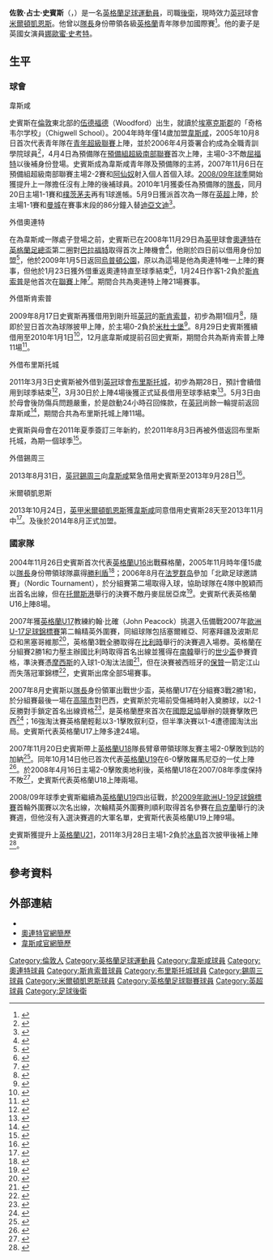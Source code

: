 {{noteTA|G1=英超|G2=足球|G3=FAcup
|T=zh-hans:乔丹·斯潘塞; zh-hk:佐敦·史賓斯;
|1=zh-hans:乔丹·詹姆斯·斯潘塞; zh-hk:佐敦·占士·史賓斯;
|2=zh-hans:乔丹; zh-hk:佐敦;
|3=zh-hans:斯潘塞; zh-hk:史賓斯;
|4=zh-hans:迪亚曼蒂; zh-hk:迪亞文迪;
|5=zh-hans:博扬; zh-hk:保贊;
|6=zh-hans:莫塞斯; zh-hk:摩西斯;
}}
{{Infobox Football biography 2
| playername          = 佐敦·史賓斯<br />''Jordan Spence''
| image               = [[File:Jordan_Spence_(cropped).jpg|220px]]
| fullname            = Jordan James Spence<ref>{{cite web |language=en |url=http://www.findmypast.com/post84BMDSearchStart.action |title=Findmypast |publisher=''Findmypast'' |date=1906-09-13 |accessdate=2010-05-10 |archive-date=2015-09-24 |archive-url=https://web.archive.org/web/20150924013051/http://www.findmypast.com/post84BMDSearchStart.action |dead-url=no }}</ref>
| dateofbirth         = {{birth date and age|1990|5|24|df=y}}
| height = {{height|m=1.91}}<ref>{{cite web |language=en |url=http://www.scunthorpe-united.co.uk/page/News/0,,10442~1756086,00.html |title=IRON TO SIGN SPENCE |publisher=[[斯坎索普联足球俱乐部|''scunthorpe-united.co.uk'']] |date= |accessdate=2010-05-10 |deadurl=yes |archiveurl=https://web.archive.org/web/20090817121452/http://www.scunthorpe-united.co.uk/page/News/0,,10442~1756086,00.html |archivedate=2009-08-17 }}</ref>
| cityofbirth         = [[倫敦|倫敦]][[伍德福德|伍德福德]]
| countryofbirth      = {{UK}}
| currentclub         = [[米尔顿凯恩斯足球俱乐部|米爾頓凱恩斯]]
| clubnumber          = 12
| position            = [[後衛_(足球)|後衛]]
| youthyears1         = 2004−2008
| youthclubs1         = [[西汉姆联足球俱乐部|韋斯咸]]
| years1              = 2008−
| clubs1              = [[西汉姆联足球俱乐部|韋斯咸]]
| caps1               = 7 
| goals1              = 0
| years2              = 2008−2009
| clubs2              = → [[莱顿东方足球俱乐部|奧連特]] (借用)
| caps2               = 20 
| goals2              = 0
| years3              = 2009
| clubs3              = → [[斯坎索普联足球俱乐部|斯肯索普]] (借用)
| caps3               = 9 
| goals3              = 0
| years4              = 2011
| clubs4              = → [[布里斯托尔城足球俱乐部|布里斯托城]] (借用)
| caps4               = 11 
| goals4              = 0
| years5              = 2011−2012
| clubs5              = → [[布里斯托尔城足球俱乐部|布里斯托城]] (借用)
| caps5               = 10
| goals5              = 0
| years6              = 2013
| clubs6              = → [[谢周三足球俱乐部|錫周三]] (借用)
| caps6               = 4
| goals6              = 0
| years7              = 2013−2014
| clubs7              = → [[米尔顿凯恩斯足球俱乐部|米爾頓凱恩斯]] (借用)
| caps7               = 10
| goals7              = 1
| years8              = 2014
| clubs8              = → [[米尔顿凯恩斯足球俱乐部|米爾頓凱恩斯]] (借用)
| caps8               = 19
| goals8              = 1
| years9              = 2014-
| clubs9              = [[米尔顿凯恩斯足球俱乐部|米爾頓凱恩斯]]
| caps9               = 41
| goals9              = 0
| nationalyears1      = 2005−2006
| nationalteam1       = [[英格蘭16歲以下足球代表隊|英格蘭U16]]
| nationalcaps1       = 8 
| nationalgoals1      = 0
| nationalyears2      = 2005−2007
| nationalteam2       = [[英格蘭17歲以下足球代表隊|英格蘭U17]]
| nationalcaps2       = 24
| nationalgoals2      = 0
| nationalyears3      = 2007−2008
| nationalteam3       = [[英格蘭18歲以下足球代表隊|英格蘭U18]]
| nationalcaps3       = 2 
| nationalgoals3      = 0
| nationalyears4      = 2007−2009
| nationalteam4       = [[英格蘭19歲以下足球代表隊|英格蘭U19]]
| nationalcaps4       = 8 
| nationalgoals4      = 0
| nationalyears5      = 2011
| nationalteam5       = [[英格蘭21歲以下足球代表隊|英格蘭U21]]
| nationalcaps5       = 1 
| nationalgoals5      = 0
| club-update         = 2015年8月12日 (三) 08:12 (UTC)
| nationalteam-update = 2013年10月24日 (四) 14:04 (UTC)
}}
'''佐敦·占士·史賓斯'''（{{lang-en|'''Jordan James Spence'''}}，{{bd|1990年|5月24日|catIdx=Spence, Jordan}}）是一名[[英格蘭|英格蘭]][[足球|足球]][[運動員|運動員]]，司職[[後衛_(足球)|後衛]]，現時效力[[英冠|英冠]]球會[[米尔顿凯恩斯足球俱乐部|米爾頓凱恩斯]]。他曾以[[隊長_(足球)|隊長]]身份帶領各級[[英格蘭|英格蘭]]青年隊參加國際賽<ref>{{cite web |language=en |url=http://www.whufc.com/page/News/0,,12562~1582161,00.html |title=England date for Spence |publisher=[[西汉姆联足球俱乐部|''whufc.com'']] |date=2009-03-07 |accessdate=2010-05-10 |deadurl=yes |archiveurl=https://web.archive.org/web/20090310122024/http://www.whufc.com/page/News/0%2C%2C12562~1582161%2C00.html |archivedate=2009-03-10 }}</ref>。他的妻子是英國女演員[[娜歐蜜·史考特|娜歐蜜·史考特]]。

==生平==
=== 球會 ===
;韋斯咸
史賓斯在[[倫敦|倫敦]]東北部的[[伍德福德|伍德福德]]（Woodford）出生，就讀於[[埃塞克斯郡|埃塞克斯郡]]的「奇格韦尔学校」（Chigwell School）。2004年時年僅14歲加盟[[西汉姆联足球俱乐部|韋斯咸]]，2005年10月8日首次代表青年隊在[[英格蘭足球青年超級聯賽|青年超級聯賽]]上陣，並於2006年4月簽署合約成為全職青訓學院球員<ref>{{cite web |language=en |url=http://www.whufc.com/page/News/0,,12562~1141750,00.html |title=Spence puts pen to paper |publisher=[[西汉姆联足球俱乐部|''whufc.com'']] |date=2006-04-02 |accessdate=2010-05-10 |deadurl=yes |archiveurl=https://web.archive.org/web/20120925103809/http://www.whufc.com/articles/20060402/spence-puts-pen-to-paper_2236884_1141750 |archivedate=2012-09-25 }}</ref>，4月4日為預備隊在[[英格蘭足球預備組超級聯賽|預備組超級南部聯賽]]首次上陣，主場0-3不敵[[沃特福德足球俱乐部|屈福特]]以後補身份登場。史賓斯成為韋斯咸青年隊及預備隊的主將，2007年11月6日在預備組超級南部聯賽主場2-2賽和[[阿森纳足球俱乐部|阿仙奴]]射入個人首個入球。[[2008年至2009年英格蘭超級聯賽|2008/09年球季]]開始獲提升上一隊擔任沒有上陣的後補球員。2010年1月獲委任為預備隊的[[隊長_(足球)|隊長]]，同月20日主場1-1賽和[[朴茨茅斯足球俱乐部|樸茨茅夫]]再有1球進帳。5月9日獲派首次為一隊在[[英超|英超]]上陣，於主場1-1賽和[[曼彻斯特城足球俱乐部|曼城]]在賽事末段的86分鐘入替[[亚历山德罗·迪亚曼蒂|迪亞文迪]]<ref>{{cite news |language=en |url=http://news.bbc.co.uk/sport1/hi/football/eng_prem/8666056.stm |title=West Ham 1–1 Man City |publisher=''[[BBC_Sport|BBC Sport]]'' |date=9 May 2010 |accessdate=2010-05-10 |archive-date=2012-06-13 |archive-url=https://www.webcitation.org/68NxkhU5x?url=http://news.bbc.co.uk/sport2/hi/football/eng_prem/8666056.stm |dead-url=no }}</ref>。

;外借奧連特
在為韋斯咸一隊處子登場之前，史賓斯已在2008年11月29日為[[英甲|英甲]]球會[[莱顿东方足球俱乐部|奧連特]]在[[英格蘭足總盃|英格蘭足總盃]]第二圈對[[布拉德福德城足球俱乐部|巴拉福特]]取得首次上陣機會<ref>{{cite news |language=en |url=http://news.bbc.co.uk/sport1/hi/football/fa_cup/7741918.stm |title=Bradford City 1–2 Leyton Orient |date=29 November 2008 |publisher=''[[BBC_Sport|BBC Sport]]'' |accessdate=2011-03-04 |archive-date=2017-08-08 |archive-url=https://web.archive.org/web/20170808161502/http://news.bbc.co.uk/sport1/hi/football/fa_cup/7741918.stm |dead-url=no }}</ref>，他剛於四日前以借用身份加盟<ref>{{cite news |language=en |url=http://news.bbc.co.uk/sport1/hi/football/teams/l/leyton_orient/7748846.stm |title=O's sign Hammers' Spence on loan |publisher=''[[BBC_Sport|BBC Sport]]'' |date=2008-11-25 |accessdate=2010-05-10 |archive-date=2008-12-04 |archive-url=https://web.archive.org/web/20081204072437/http://news.bbc.co.uk/sport1/hi/football/teams/l/leyton_orient/7748846.stm |dead-url=no }}</ref>，他於2009年1月5日返回[[烏普頓公園球場|烏普頓公園]]，原以為這場是他為奧連特唯一上陣的賽事，但他於1月23日獲外借重返奧連特直至球季結束<ref>{{cite web |language=en |url=http://www.leytonorient.com/page/NewsDetail/0,,10439~1530207,00.html |title=Spence rejoins Os on loan |date=23 January 2009 |publisher=[[莱顿东方足球俱乐部|''leytonorient.com'']] |deadurl=yes |archiveurl=https://web.archive.org/web/20090127025403/http://www.leytonorient.com/page/NewsDetail/0%2C%2C10439~1530207%2C00.html |archivedate=2009年1月27日 |accessdate=2011年3月4日 }}</ref>，1月24日作客1-2負於[[斯坎索普联足球俱乐部|斯肯索普]]是他首次在[[英格蘭足球聯賽|聯賽]]上陣<ref>{{cite news |language=en |url=http://news.bbc.co.uk/sport1/hi/football/eng_div_2/7842915.stm |title=Scunthorpe 2–1 Leyton Orient |publisher=''[[BBC_Sport|BBC Sport]]'' |date=2009-01-24 |accessdate=2010-05-10 |archive-date=2009-01-25 |archive-url=https://web.archive.org/web/20090125160516/http://news.bbc.co.uk/sport1/hi/football/eng_div_2/7842915.stm |dead-url=no }}</ref>。期間合共為奧連特上陣21場賽事。

;外借斯肯索普
2009年8月17日史賓斯再獲借用到剛升班[[英冠|英冠]]的[[斯坎索普联足球俱乐部|斯肯索普]]，初步為期1個月<ref>{{cite web |language=en |url=http://www.sportinglife.com/football/news/story_get.cgi?STORY_NAME=nonwire_soccer/09/08/17/manual_175701.html |title=Iron Land Spence On Loan |publisher=''Sportinglife.com'' |date= |accessdate=2010-05-10 |archiveurl=https://web.archive.org/web/20110605031214/http://www.sportinglife.com/football/news/story_get.cgi?STORY_NAME=nonwire_soccer%2F09%2F08%2F17%2Fmanual_175701.html |archivedate=2011-06-05 |deadurl=yes }}</ref>，隨即於翌日首次為球隊披甲上陣，於主場0-2負於[[米德尔斯堡足球俱乐部|米杜士堡]]<ref>{{cite news |language=en |url=http://news.bbc.co.uk/sport1/hi/football/eng_div_1/8195667.stm |title=Scunthorpe 0–2 Middlesbrough |publisher=''[[BBC_Sport|BBC Sport]]'' |date=2009-08-18 |accessdate=2010-05-10 |archive-date=2021-08-31 |archive-url=https://web.archive.org/web/20210831141813/http://news.bbc.co.uk/sport1/hi/football/eng_div_1/8195667.stm }}</ref>。8月29日史賓斯獲續借用至2010年1月1日<ref>{{cite news |language=en |url=http://www.scunthorpe-united.co.uk/page/News/0,,10442~1782152,00.html |title=IRON TO EXTEND SPENCE LOAN |publisher=[[斯坎索普联足球俱乐部|''scunthorpe-united.co.uk'']] |date=2009-08-29 |accessdate=2011-03-04 |deadurl=yes |archiveurl=https://web.archive.org/web/20090902040121/http://www.scunthorpe-united.co.uk/page/News/0%2C%2C10442~1782152%2C00.html |archivedate=2009-09-02 }}</ref>，12月底韋斯咸提前召回史賓斯，期間合共為斯肯索普上陣11場<ref>{{cite web |language=en |url=http://www.skysports.com/story/0,19528,11095_5814406,00.html |title=Hammers recall Spence |publisher=''Skysports.com'' |date=2009-12-31 |accessdate=2010-05-10 |archive-date=2012-10-17 |archive-url=https://web.archive.org/web/20121017150122/http://www.skysports.com/story/0,19528,11095_5814406,00.html |dead-url=no }}</ref>。

;外借布里斯托城
2011年3月3日史賓斯被外借到[[英冠|英冠]]球會[[布里斯托尔城足球俱乐部|布里斯托城]]，初步為期28日，預計會續借用到球季結束<ref>{{cite web |language=en |url=http://news.bbc.co.uk/sport1/hi/football/teams/b/bristol_city/9412978.stm |title=Bristol City sign up West Ham's Jordan Spence on loan |publisher=''[[BBC_Sport|BBC Sport]]'' |date=2011-03-03 |accessdate=2011-03-03}}</ref>，3月30日於上陣4場後獲正式延長借用至球季結束<ref>{{cite news |language=en |url=http://news.bbc.co.uk/sport2/hi/football/teams/b/bristol_city/9441005.stm |title=West Ham's Jordan Spence extends Bristol City loan |publisher=''[[BBC_Sport|BBC Sport]]'' |date=2011-03-30 |accessdate=2011-03-31 |archive-date=2011-04-02 |archive-url=https://web.archive.org/web/20110402190930/http://news.bbc.co.uk/sport2/hi/football/teams/b/bristol_city/9441005.stm |dead-url=no }}</ref>。5月3日由於母會後防傷兵問題嚴重，於是啟動24小時召回條款，在[[英冠|英冠]]尚餘一輪提前返回韋斯咸<ref>{{cite news |language=en |url=http://www.bcfc.co.uk/page/NewsDetail/0,,10327~2352208,00.html |title=HAMMERS WANT JORDAN BACK |publisher=[[布里斯托尔城足球俱乐部|''bcfc.co.uk'']] |date=2011-05-03 |accessdate=2011-05-04 |deadurl=yes |archiveurl=https://web.archive.org/web/20110505231229/http://www.bcfc.co.uk/page/NewsDetail/0,,10327~2352208,00.html |archivedate=2011-05-05 }}</ref>，期間合共為布里斯托城上陣11場。

史賓斯與母會在2011年夏季簽訂三年新約，於2011年8月3日再被外借返回布里斯托城，為期一個球季<ref>{{cite news |language=en |url=http://news.bbc.co.uk/sport2/hi/football/14390637.stm |title=Bristol City sign Jordan Spence on loan from West Ham |publisher=''[[BBC_Sport|BBC Sport]]'' |date=2011-08-03 |accessdate=2011-08-04 |archive-date=2011-08-04 |archive-url=https://web.archive.org/web/20110804011952/http://news.bbc.co.uk/sport2/hi/football/14390637.stm |dead-url=no }}</ref>。

;外借錫周三
2013年8月31日，[[英冠|英冠]][[谢周三足球俱乐部|錫周三]]向[[西汉姆联足球俱乐部|韋斯咸]]緊急借用史賓斯至2013年9月28日<ref>{{cite news |language=en |url=http://www.whufc.com/articles/20130831/spence-loaned-to-owls_2236884_3443371 |title=Spence loaned to Owls |publisher=''West Ham United FC'' |date=2013-08-31 |accessdate=2013-10-24 |deadurl=yes |archiveurl=https://web.archive.org/web/20130903073856/http://www.whufc.com/articles/20130831/spence-loaned-to-owls_2236884_3443371 |archivedate=2013-09-03 }}</ref>。

;米爾頓凱恩斯
2013年10月24日，[[英甲|英甲]][[米尔顿凯恩斯足球俱乐部|米爾頓凱恩斯]]獲[[西汉姆联足球俱乐部|韋斯咸]]同意借用史賓斯28天至2013年11月中<ref>{{cite news |language=en |url=http://news.bbc.co.uk/sport2/hi/football/14390637.stm |title=MK Dons bring in West Ham United's Jordan Spence |publisher=''[[BBC_Sport|BBC Sport]]'' |date=2013-10-24 |accessdate=2013-10-24 |archive-date=2011-08-24 |archive-url=https://web.archive.org/web/20110824191021/http://news.bbc.co.uk/sport2/hi/football/14390637.stm |dead-url=no }}</ref>。及後於2014年8月正式加盟。

=== 國家隊 ===
2004年11月26日史賓斯首次代表[[英格蘭16歲以下足球代表隊|英格蘭U16]]出戰蘇格蘭，2005年11月時年僅15歲以[[隊長_(足球)|隊長]]身份帶領球隊贏得[[勝利盾|勝利盾]]<ref>{{Cite web |url=http://www.thefa.com/England/U16s/NewsAndFeatures/Postings/2006/10/VictoryShieldSchedule.htm |title=''The Victory Shield 2006'', TheFA.com |access-date=2011-03-04 |archive-url=https://web.archive.org/web/20090321075216/http://www.thefa.com/England/U16s/NewsAndFeatures/Postings/2006/10/VictoryShieldSchedule.htm |archive-date=2009-03-21 |dead-url=yes }}</ref>；2006年8月在[[法罗群岛|法罗群岛]]參加「北歐足球邀請賽」（Nordic Tournament），於分組賽第二場取得入球，協助球隊在4隊中脫穎而出首名出線，但在[[托爾斯港|托爾斯港]]舉行的決賽不敵丹麥屈居亞席<ref>{{Cite web |url=http://www.thefa.com/England/U17s/FixturesAndResults/Postings/2006/07/NordicCupschedule.htm |title=''Nordic Tournament 2006'', TheFA.com |access-date=2011-03-04 |archive-url=https://web.archive.org/web/20080623193234/http://www.thefa.com/England/U17s/FixturesAndResults/Postings/2006/07/NordicCupschedule.htm |archive-date=2008-06-23 |dead-url=yes }}</ref>。史賓斯代表英格蘭U16上陣8場。    
  
2007年獲[[英格蘭17歲以下足球代表隊|英格蘭U17]]教練約翰·比確（John Peacock）挑選入伍備戰2007年[[歐洲U-17足球錦標賽|歐洲U-17足球錦標賽]]第二輪精英外圍賽，同組球隊包括塞爾維亞、阿塞拜疆及波斯尼亞和黑塞哥維那<ref>{{Cite web |url=http://www.whufc.com/news/?page_id=8894 |title=''Busy week for Hammers on international duty'', West Ham United FC |accessdate=2011-03-04 |archive-date=2007-09-29 |archive-url=https://web.archive.org/web/20070929084217/http://www.whufc.com/news/?page_id=8894 |dead-url=no }}</ref>，英格蘭3戰全勝取得在[[比利時|比利時]]舉行的決賽週入場劵。英格蘭在分組賽2勝1和力壓主辦國比利時取得首名出線並獲得在[[南韓|南韓]]舉行的[[2007年世界少年足球錦標賽|世少盃]]參賽資格，準決賽憑[[维克托·莫塞斯|摩西斯]]的入球1-0淘汰法國<ref>{{cite news |language=en |url=http://en.archive.uefa.com/competitions/under17/history/season=2007/round=15069/match=300766/index.html |title=Moses sends England into final |publisher=[[UEFA|''uefa.com'']] |date=2007-05-10 |accessdate=2011-03-04 |archive-date=2012-07-09 |archive-url=https://archive.is/20120709043143/http://en.archive.uefa.com/competitions/under17/history/season=2007/round=15069/match=300766/index.html |dead-url=yes }}</ref>，但在決賽被西班牙的[[博揚·柯爾基奇|保贊]]一箭定江山而失落冠軍錦標<ref>{{cite news |language=en |url=http://en.archive.uefa.com/competitions/under17/history/season=2007/round=15071/match=300768/index.html |title=Bojan strike gives Spain title |publisher=[[UEFA|''uefa.com'']] |date=2007-05-13 |accessdate=2011-03-04 |archive-date=2012-07-15 |archive-url=https://archive.is/20120715204700/http://en.archive.uefa.com/competitions/under17/history/season=2007/round=15071/match=300768/index.html |dead-url=yes }}</ref>，史賓斯出席全部5場賽事。
  
2007年8月史賓斯以[[隊長_(足球)|隊長]]身份領軍出戰世少盃，英格蘭U17在分組賽3戰2勝1和，於分組賽最後一場在[[高陽市|高陽市]]對巴西，史賓斯於完場前受傷補時射入奠勝球，以2-1反勝對手鎖定首名出線資格<ref>{{cite news |language=en |url=http://www.fifa.com/tournaments/archive/u17worldcup/korea2007/results/match=58904/report.html |title=England - Brazil 2:1 (1:1) |publisher=[[FIFA|''fifa.com'']] |date=2007-08-24 |accessdate=2011-03-04 |archive-date=2010-06-07 |archive-url=https://web.archive.org/web/20100607070126/http://www.fifa.com/tournaments/archive/u17worldcup/korea2007/results/match=58904/report.html |dead-url=no }}</ref>，是英格蘭歷來首次在[[國際足協|國際足協]]舉辦的競賽擊敗巴西<ref>{{cite news |language=en |url=http://www.fifa.com/tournaments/archive/u17worldcup/korea2007/news/newsid=580235.html |title=Skipper Spence the history maker |publisher=[[FIFA|''fifa.com'']] |date=2007-08-24 |accessdate=2011-03-04 |archive-date=2012-07-30 |archive-url=https://archive.today/20120730162002/http://www.fifa.com/tournaments/archive/u17worldcup/korea2007/news/newsid=580235.html }}</ref>；16強淘汰賽英格蘭輕鬆以3-1擊敗叙利亞，但半準決賽以1-4遭德國淘汰出局。史賓斯代表英格蘭U17上陣多達24場。
  
2007年11月20日史賓斯帶上[[英格蘭18歲以下足球代表隊|英格蘭U18]]隊長臂章帶領球隊友賽主場2-0擊敗到訪的加納<ref>{{cite news |language=en |url=http://www.thefa.com/England/mens-u18s/News/2009/EnglandGhanareaction |title=Eastick's challenge |publisher=[[英格蘭足球總會|''thefa.com'']] |date=2007-11-21 |accessdate=2011-03-04 |archive-date=2012-05-02 |archive-url=https://wayback.archive-it.org/all/20120502224016/http://www.thefa.com/England/mens-u18s/News/2009/EnglandGhanareaction |dead-url=no }}</ref>。同年10月14日他已首次代表[[英格蘭19歲以下足球代表隊|英格蘭U19]]在6-0擊敗羅馬尼亞的一仗上陣<ref>{{cite news |language=en |url=http://www.thefa.com/England/mens-u19s/News/2009/Englandromaniareport |title=Young Lions hit six |publisher=[[英格蘭足球總會|''thefa.com'']] |date=2007-10-14 |accessdate=2011-03-04 |archive-date=2012-05-06 |archive-url=https://wayback.archive-it.org/all/20120506115303/http://www.thefa.com/England/mens-u19s/News/2009/Englandromaniareport |dead-url=no }}</ref>。於2008年4月16日主場2-0擊敗奧地利後，英格蘭U18在2007/08年季度保持不敗<ref>{{cite news |language=en |url=http://www.thefa.com/England/mens-u18s/News/2009/englandu18s_austria |title=England are all Hart |publisher=[[英格蘭足球總會|''thefa.com'']] |date=2008-04-16 |accessdate=2011-03-04 |archive-date=2012-05-02 |archive-url=https://wayback.archive-it.org/all/20120502223824/http://www.thefa.com/England/mens-u18s/News/2009/englandu18s_austria |dead-url=no }}</ref>，史賓斯代表英格蘭U18上陣兩場。

2008/09年球季史賓斯繼續為[[英格蘭19歲以下足球代表隊|英格蘭U19]]四出征戰，於[[2009年歐洲U-19足球錦標賽|2009年歐洲U-19足球錦標賽]]首輪外圍賽以次名出線，次輪精英外圍賽則順利取得首名參賽在[[烏克蘭|烏克蘭]]舉行的決賽週，但他沒有入選決賽週的大軍名單，史賓斯代表英格蘭U19上陣9場。

史賓斯獲提升上[[英格蘭21歲以下足球代表隊|英格蘭U21]]，2011年3月28日主場1-2負於[[冰島21歲以下國家足球隊|冰島]]首次披甲後補上陣<ref>{{cite news |language=en |url=http://www.thefa.com/England/mens-under-21s/News/match-centre/2011/EnglandIceland/report?p=mr&mid=147313 |title=Three Lions frozen out |publisher=[[英格蘭足球總會|''thefa.com'']] |date=28 March 2011 |accessdate=2011-03-30 |archive-date=2011-08-14 |archive-url=https://web.archive.org/web/20110814172144/http://www.thefa.com/England/mens-under-21s/News/match-centre/2011/EnglandIceland/report?p=mr&mid=147313 |dead-url=no }}</ref>。

== 參考資料 ==
{{reflist|2}}

== 外部連結 ==
* {{soccerbase|id=49718|name=佐敦·史賓斯}}
* [https://web.archive.org/web/20111006053125/http://www.leytonorient.com/page/ProfilesDetail/0,,10439~43922,00.html 奧連特官網簡歷]
* [https://web.archive.org/web/20090217025351/http://www.whufc.com/page/PlayerProfilesDetail/0,,12562~43922,00.html 韋斯咸官網簡歷]


{{DEFAULTSORT:Spence, Jordan}}
[[Category:倫敦人|Category:倫敦人]]
[[Category:英格蘭足球運動員|Category:英格蘭足球運動員]]
[[Category:韋斯咸球員|Category:韋斯咸球員]]
[[Category:奧連特球員|Category:奧連特球員]]
[[Category:斯肯索普球員|Category:斯肯索普球員]]
[[Category:布里斯托城球員|Category:布里斯托城球員]]
[[Category:錫周三球員|Category:錫周三球員]]
[[Category:米爾頓凱恩斯球員|Category:米爾頓凱恩斯球員]]
[[Category:英格蘭足球聯賽球員|Category:英格蘭足球聯賽球員]]
[[Category:英超球員|Category:英超球員]]
[[Category:足球後衛|Category:足球後衛]]